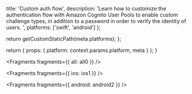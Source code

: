 
  title: 'Custom auth flow',
  description:
    'Learn how to customize the authentication flow with Amazon Cognito User Pools to enable custom challenge types, in addition to a password in order to verify the identity of users. ',
  platforms: ['swift', 'android']
};

  return getCustomStaticPath(meta.platforms);
};

  return {
    props: {
      platform: context.params.platform,
      meta
    }
  };
}


<Fragments fragments={{ all: all0 }} />


<Fragments fragments={{ ios: ios1 }} />


<Fragments fragments={{ android: android2 }} />
